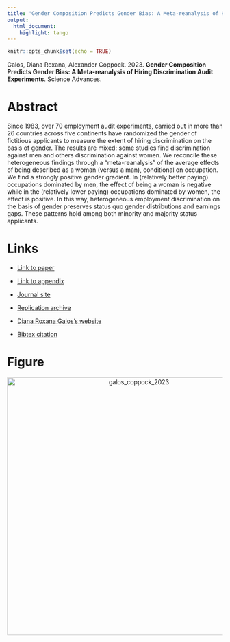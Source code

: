 ```yaml
---
title: 'Gender Composition Predicts Gender Bias: A Meta-reanalysis of Hiring Discrimination Audit Experiments'
output:
  html_document:
    highlight: tango
---
```


```r
knitr::opts_chunk$set(echo = TRUE)
```

Galos, Diana Roxana, Alexander Coppock. 2023. <b>Gender Composition Predicts Gender Bias: A Meta-reanalysis of Hiring Discrimination Audit Experiments</b>. Science Advances.

# Abstract
Since 1983, over 70 employment audit experiments, carried out in more than 26 countries across five continents have randomized the gender of fictitious applicants to measure the extent of hiring discrimination on the basis of gender. The results are mixed: some studies find discrimination against men and others discrimination against women. We reconcile these heterogeneous findings through a "meta-reanalysis" of the average effects of being described as a woman (versus a man), conditional on occupation. We find a strongly positive gender gradient. In (relatively better paying) occupations dominated by men, the effect of being a woman is negative while in the (relatively lower paying) occupations dominated by women, the effect is positive. In this way, heterogeneous employment discrimination on the basis of gender preserves status quo gender distributions and earnings gaps. These patterns hold among both minority and majority status applicants.

# Links
 - <a href='galos_coppock_2023.pdf' target='_blank'>Link to paper</a>
 - <a href='galos_coppock_2023_appendix.pdf'target='_blank'>Link to appendix</a>
 - <a href='https://doi.org/10.1126/sciadv.ade7979'target='_blank'>Journal site</a>
 - <a href='https://doi.org/10.7910/DVN/5MCRNY'target='_blank'>Replication archive</a>

 - <a href= 'https://www.dianagalos.com/' target='_blank'>Diana Roxana Galos's website</a>
 - <a href='galos_coppock_2023.txt'target='_blank'>Bibtex citation</a>

# Figure
<center><img src="display_figures/galos_coppock_2023_display.png" alt="galos_coppock_2023" width="600"></center>
